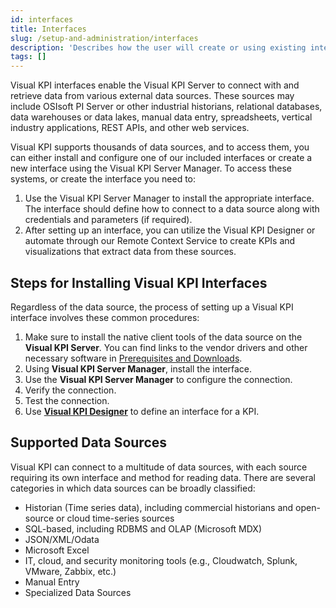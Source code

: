 ```yaml
---
id: interfaces
title: Interfaces
slug: /setup-and-administration/interfaces
description: 'Describes how the user will create or using existing interfaces to perform the connection to their data sources. Depending on the complexity, we can have a group of pages.'
tags: []
---
```


Visual KPI interfaces enable the Visual KPI Server to connect with and retrieve data from various external data sources. These sources may include OSIsoft PI Server or other industrial historians, relational databases, data warehouses or data lakes, manual data entry, spreadsheets, vertical industry applications, REST APIs, and other web services.

Visual KPI supports thousands of data sources, and to access them, you can either install and configure one of our included interfaces or create a new interface using the Visual KPI Server Manager. To access these systems, or create the interface you need to:

1. Use the Visual KPI Server Manager to install the appropriate interface. The interface should define how to connect to a data source along with credentials and parameters (if required).
2. After setting up an interface, you can utilize the Visual KPI Designer or automate through our Remote Context Service to create KPIs and visualizations that extract data from these sources.


## Steps for Installing Visual KPI Interfaces

Regardless of the data source, the process of setting up a Visual KPI interface involves these common procedures:

1. Make sure to install the native client tools of the data source on the **Visual KPI Server**. You can find links to the vendor drivers and other necessary software in [Prerequisites and Downloads](/docs/setup-and-administration/prerequisites-and-downloads).
2. Using **Visual KPI Server Manager**, install the interface.
3. Use the **Visual KPI Server Manager** to configure the connection.
4. Verify the connection.
5. Test the connection.
6. Use **[Visual KPI Designer](/docs/setup-and-administration/interfaces)** to define an interface for a KPI.

## Supported Data Sources

Visual KPI can connect to a multitude of data sources, with each source requiring its own interface and method for reading data. There are several categories in which data sources can be broadly classified:

- Historian (Time series data), including commercial historians and open-source or cloud time-series sources
- SQL-based, including RDBMS and OLAP (Microsoft MDX) 
- JSON/XML/Odata
- Microsoft Excel
- IT, cloud, and security monitoring tools (e.g., Cloudwatch, Splunk, VMware, Zabbix, etc.)
- Manual Entry
- Specialized Data Sources

